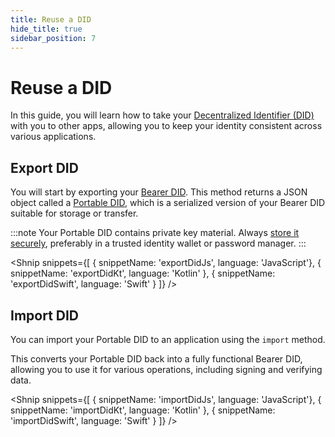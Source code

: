 ```yaml
---
title: Reuse a DID
hide_title: true
sidebar_position: 7
---
```




# Reuse a DID

In this guide, you will learn how to take your [Decentralized Identifier (DID)](/docs/web5/decentralized-identifiers/what-are-dids) with you to other apps, allowing you to keep your identity consistent across various applications. 

## Export DID
You will start by exporting your [Bearer DID](/docs/glossary#bearer-did). This method returns a JSON object called a [Portable DID](/docs/glossary#portable-did), which is a serialized version of your Bearer DID suitable for storage or transfer.

:::note
Your Portable DID contains private key material. Always [store it securely](/docs/web5/decentralized-identifiers/key-management), preferably in a trusted identity wallet or password manager.
:::

<Shnip
  snippets={[
    { snippetName: 'exportDidJs', language: 'JavaScript'},
    { snippetName: 'exportDidKt', language: 'Kotlin' },
    { snippetName: 'exportDidSwift', language: 'Swift' }
  ]}
/>


## Import DID
You can import your Portable DID to an application using the `import` method. 

This converts your Portable DID back into a fully functional Bearer DID, allowing you to use it for various operations, including signing and verifying data.

<Shnip
  snippets={[
    { snippetName: 'importDidJs', language: 'JavaScript'},
    { snippetName: 'importDidKt', language: 'Kotlin' },
    { snippetName: 'importDidSwift', language: 'Swift' }
  ]}
/>
